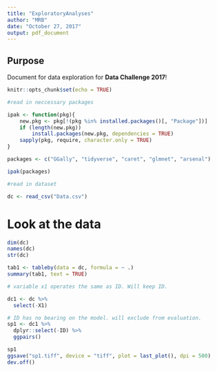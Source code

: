 ```yaml
---
title: "ExploratoryAnalyses"
author: "MRB"
date: "October 27, 2017"
output: pdf_document
---
```


## Purpose
Document for data exploration for __Data Challenge 2017__!

```r
knitr::opts_chunk$set(echo = TRUE)

#read in neccessary packages

ipak <- function(pkg){
    new.pkg <- pkg[!(pkg %in% installed.packages()[, "Package"])]
    if (length(new.pkg)) 
        install.packages(new.pkg, dependencies = TRUE)
    sapply(pkg, require, character.only = TRUE)
}

packages <- c("GGally", "tidyverse", "caret", "glmnet", "arsenal")

ipak(packages)

#read in dataset

dc <- read_csv("Data.csv")

```

# Look at the data
```r
dim(dc)
names(dc)
str(dc)

tab1 <- tableby(data = dc, formula = ~ .)
summary(tab1, text = TRUE)

# variable x1 operates the same as ID. Will keep ID.

dc1 <- dc %>% 
  select(-X1)

# ID has no bearing on the model. will exclude from evaluation.
sp1 <- dc1 %>% 
  dplyr::select(-ID) %>% 
  ggpairs()

sp1
ggsave("sp1.tiff", device = "tiff", plot = last_plot(), dpi = 500)
dev.off()
```



